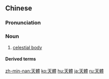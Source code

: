 {{also|天体}}
==Chinese==
{{zh-forms|s=天体}}

===Pronunciation===
{{zh-pron
|m=tiāntǐ
|c=tin1 tai2
|h=pfs=thiên-thí
|mn=qz,tw,xm,zz:thian-thé/qz,xm,zz:thiⁿ-thé
|cat=n
}}

===Noun===
{{zh-noun}}

# [[celestial body]]

====Derived terms====
{{zh-der|天體物理學}}

{{zh-cat|Astronomy}}

[[zh-min-nan:天體]]
[[ko:天體]]
[[hu:天體]]
[[ja:天體]]
[[ru:天體]]